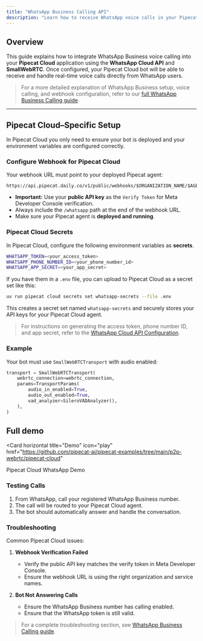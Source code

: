```yaml
---
title: "WhatsApp Business Calling API"
description: "Learn how to receive WhatsApp voice calls in your Pipecat Cloud application"
---
```


## Overview

This guide explains how to integrate WhatsApp Business voice calling into your **Pipecat Cloud** application using the **WhatsApp Cloud API** and **SmallWebRTC**. Once configured, your Pipecat Cloud bot will be able to receive and handle real-time voice calls directly from WhatsApp users.

> For a more detailed explanation of WhatsApp Business setup, voice calling, and webhook configuration, refer to our [full WhatsApp Business Calling guide](/guides/features/whatsapp).

---

## Pipecat Cloud–Specific Setup

In Pipecat Cloud you only need to ensure your bot is deployed and your environment variables are configured correctly.

### Configure Webhook for Pipecat Cloud

Your webhook URL must point to your deployed Pipecat agent:

```
https://api.pipecat.daily.co/v1/public/webhooks/$ORGANIZATION_NAME/$AGENT_NAME/whatsapp
```

- **Important:** Use your **public API key** as the `Verify Token` for Meta Developer Console verification.
- Always include the `/whatsapp` path at the end of the webhook URL.
- Make sure your Pipecat agent is **deployed and running**.

### Pipecat Cloud Secrets

In Pipecat Cloud, configure the following environment variables as **secrets**.

```bash
WHATSAPP_TOKEN=<your_access_token>
WHATSAPP_PHONE_NUMBER_ID=<your_phone_number_id>
WHATSAPP_APP_SECRET=<your_app_secret>
```

If you have them in a `.env` file, you can upload to Pipecat Cloud as a secret set like this:

```bash
uv run pipecat cloud secrets set whatsapp-secrets --file .env
```

This creates a secret set named `whatsapp-secrets` and securely stores your API keys for your Pipecat Cloud agent.

> For instructions on generating the access token, phone number ID, and app secret, refer to the [WhatsApp Cloud API Configuration](/guides/features/whatsapp#whatsapp-configuration).

### Example

Your bot must use `SmallWebRTCTransport` with audio enabled:

```python
transport = SmallWebRTCTransport(
    webrtc_connection=webrtc_connection,
    params=TransportParams(
        audio_in_enabled=True,
        audio_out_enabled=True,
        vad_analyzer=SileroVADAnalyzer(),
    ),
)
```

## Full demo

<Card
  horizontal
  title="Demo"
  icon="play"
  href="https://github.com/pipecat-ai/pipecat-examples/tree/main/p2p-webrtc/pipecat-cloud"
>
  Pipecat Cloud WhatsApp Demo
</Card>

### Testing Calls

1. From WhatsApp, call your registered WhatsApp Business number.
2. The call will be routed to your Pipecat Cloud agent.
3. The bot should automatically answer and handle the conversation.

### Troubleshooting

Common Pipecat Cloud issues:

1. **Webhook Verification Failed**

   - Verify the public API key matches the verify token in Meta Developer Console.
   - Ensure the webhook URL is using the right organization and service names.

2. **Bot Not Answering Calls**
   - Ensure the WhatsApp Business number has calling enabled.
   - Ensure that the WhatsApp token is still valid.

> For a complete troubleshooting section, see [WhatsApp Business Calling guide](/guides/features/whatsapp#troubleshooting).
